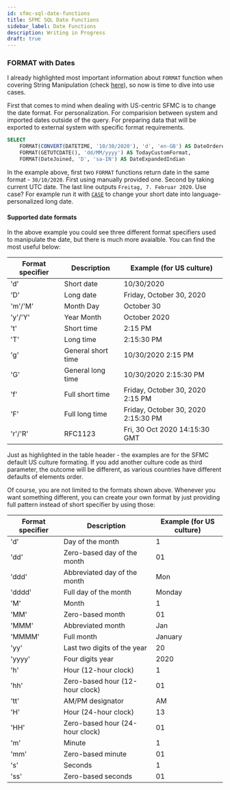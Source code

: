```yaml
---
id: sfmc-sql-date-functions
title: SFMC SQL Date Functions
sidebar_label: Date Functions
description: Writing in Progress
draft: true
---
```



<LeadText content='Writing in Progress' />

### FORMAT with Dates

I already highlighted most important information about `FORMAT` function when covering String Manipulation (check [here](#format-with-strings)), so now is time to dive into use cases.

First that comes to mind when dealing with US-centric SFMC is to change the date format. For personalization. For comparision between system and imported dates outside of the query. For preparing data that will be exported to external system with specific format requirements.

```sql {2-4} title="Instead of creating complex AMPScript logic to adapt dates, just format them"
SELECT
    FORMAT(CONVERT(DATETIME, '10/30/2020'), 'd', 'en-GB') AS DateOrderedProperly,
    FORMAT(GETUTCDATE(), 'dd/MM/yyyy') AS TodayCustomFormat,
    FORMAT(DateJoined, 'D', 'sa-IN') AS DateExpandedIndian

```

In the example above, first two `FORMAT` functions return date in the same format - `30/10/2020`. First using manually provided one. Second by taking current UTC date. The last line outputs `Freitag, 7. Februar 2020`. Use case? For example run it with [`CASE`](sfmc-sql-case) to change your short date into language-personalized long date.

#### Supported date formats

In the above example you could see three different format specifiers used to manipulate the date, but there is much more avaialble. You can find the most useful below:

| Format specifier | Description | Example (for US culture) |
| -- | -- | -- |
| 'd' | Short date | 10/30/2020 |
| 'D' | Long date | Friday, October 30, 2020 |
| 'm'/'M' | Month Day | October 30 |
| 'y'/'Y' | Year Month | October 2020 |
| 't' | Short time | 2:15 PM |
| 'T' | Long time | 2:15:30 PM |
| 'g' | General short time | 10/30/2020 2:15 PM |
| 'G' | General long time | 10/30/2020 2:15:30 PM |
| 'f' | Full short time | Friday, October 30, 2020 2:15 PM |
| 'F' | Full long time | Friday, October 30, 2020 2:15:30 PM |
| 'r'/'R' | RFC1123 | Fri, 30 Oct 2020 14:15:30 GMT |

Just as highlighted in the table header - the examples are for the SFMC default US culture formating. If you add another culture code as third parameter, the outcome will be different, as various countries have different defaults of elements order.

Of course, you are not limited to the formats shown above. Whenever you want something different, you can create your own format by just providing full pattern instead of short specifier by using those:

| Format specifier | Description | Example (for US culture) |
| -- | -- | -- |
| 'd' | Day of the month | 1 |
| 'dd' | Zero-based day of the month | 01 |
| 'ddd' | Abbreviated day of the month | Mon |
| 'dddd' | Full day of the month | Monday |
| 'M' | Month | 1 |
| 'MM' | Zero-based month | 01 |
| 'MMM' | Abbreviated month | Jan |
| 'MMMM' | Full month | January |
| 'yy' | Last two digits of the year | 20 |
| 'yyyy' | Four digits year | 2020 |
| 'h' | Hour (12-hour clock) | 1 |
| 'hh' | Zero-based hour (12-hour clock) | 01 |
| 'tt' | AM/PM designator | AM |
| 'H' | Hour (24-hour clock) | 13 |
| 'HH' | Zero-based hour (24-hour clock) | 01 |
| 'm' | Minute | 1 |
| 'mm' | Zero-based minute | 01 |
| 's' | Seconds | 1 |
| 'ss' | Zero-based seconds | 01 |